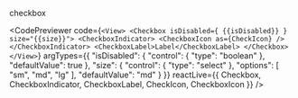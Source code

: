 
checkbox

<CodePreviewer
  code={`<View>
    <Checkbox isDisabled={ {{isDisabled}} } size="{{size}}">
        <CheckboxIndicator>
            <CheckboxIcon as={CheckIcon} />
        </CheckboxIndicator>
        <CheckboxLabel>Label</CheckboxLabel>
    </Checkbox>
</View>`}
  argTypes={{
  "isDisabled": {
    "control": {
      "type": "boolean"
    },
    "defaultValue": true
  },
  "size": {
    "control": {
      "type": "select"
    },
    "options": [
      "sm",
      "md",
      "lg"
    ],
    "defaultValue": "md"
  }
}}
  reactLive={{ Checkbox, CheckboxIndicator, CheckboxLabel, CheckIcon, CheckboxIcon }}
/>